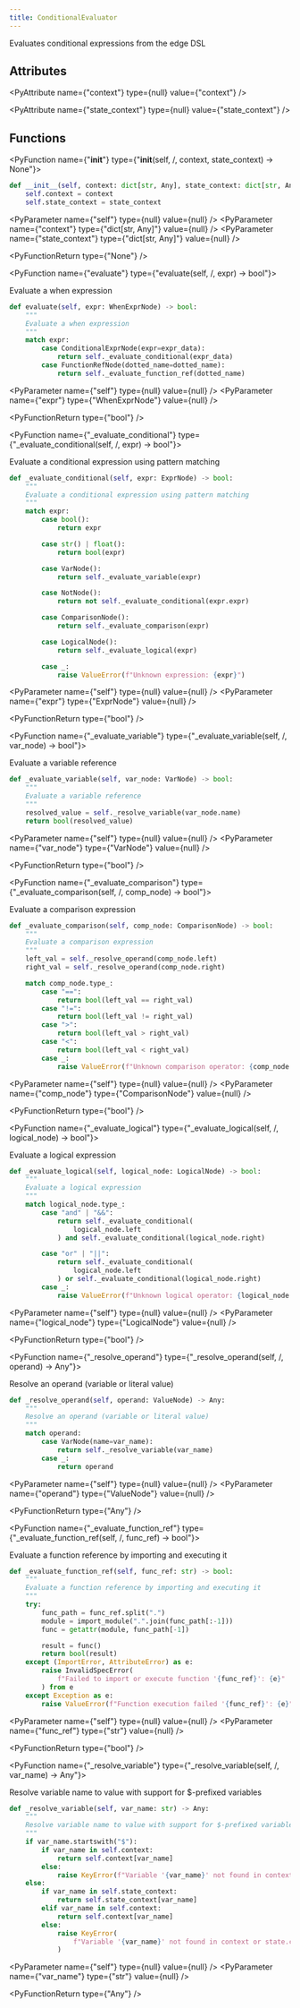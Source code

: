 ```yaml
---
title: ConditionalEvaluator
---
```


Evaluates conditional expressions from the edge DSL

## Attributes

<PyAttribute name={"context"} type={null} value={"context"} />

<PyAttribute name={"state_context"} type={null} value={"state_context"} />

## Functions

<PyFunction name={"__init__"} type={"__init__(self, /, context, state_context) -> None"}>

<PySourceCode >

```python
def __init__(self, context: dict[str, Any], state_context: dict[str, Any]) -> None:
    self.context = context
    self.state_context = state_context
```

</PySourceCode>

<div >

<PyParameter name={"self"} type={null} value={null} />
<PyParameter name={"context"} type={"dict[str, Any]"} value={null} />
<PyParameter name={"state_context"} type={"dict[str, Any]"} value={null} />

</div>

<PyFunctionReturn type={"None"} />

</PyFunction>

<PyFunction name={"evaluate"} type={"evaluate(self, /, expr) -> bool"}>

Evaluate a when expression

<PySourceCode >

```python
def evaluate(self, expr: WhenExprNode) -> bool:
    """
    Evaluate a when expression
    """
    match expr:
        case ConditionalExprNode(expr=expr_data):
            return self._evaluate_conditional(expr_data)
        case FunctionRefNode(dotted_name=dotted_name):
            return self._evaluate_function_ref(dotted_name)
```

</PySourceCode>

<div >

<PyParameter name={"self"} type={null} value={null} />
<PyParameter name={"expr"} type={"WhenExprNode"} value={null} />

</div>

<PyFunctionReturn type={"bool"} />

</PyFunction>

<PyFunction name={"_evaluate_conditional"} type={"_evaluate_conditional(self, /, expr) -> bool"}>

Evaluate a conditional expression using pattern matching

<PySourceCode >

```python
def _evaluate_conditional(self, expr: ExprNode) -> bool:
    """
    Evaluate a conditional expression using pattern matching
    """
    match expr:
        case bool():
            return expr

        case str() | float():
            return bool(expr)

        case VarNode():
            return self._evaluate_variable(expr)

        case NotNode():
            return not self._evaluate_conditional(expr.expr)

        case ComparisonNode():
            return self._evaluate_comparison(expr)

        case LogicalNode():
            return self._evaluate_logical(expr)

        case _:
            raise ValueError(f"Unknown expression: {expr}")
```

</PySourceCode>

<div >

<PyParameter name={"self"} type={null} value={null} />
<PyParameter name={"expr"} type={"ExprNode"} value={null} />

</div>

<PyFunctionReturn type={"bool"} />

</PyFunction>

<PyFunction name={"_evaluate_variable"} type={"_evaluate_variable(self, /, var_node) -> bool"}>

Evaluate a variable reference

<PySourceCode >

```python
def _evaluate_variable(self, var_node: VarNode) -> bool:
    """
    Evaluate a variable reference
    """
    resolved_value = self._resolve_variable(var_node.name)
    return bool(resolved_value)
```

</PySourceCode>

<div >

<PyParameter name={"self"} type={null} value={null} />
<PyParameter name={"var_node"} type={"VarNode"} value={null} />

</div>

<PyFunctionReturn type={"bool"} />

</PyFunction>

<PyFunction name={"_evaluate_comparison"} type={"_evaluate_comparison(self, /, comp_node) -> bool"}>

Evaluate a comparison expression

<PySourceCode >

```python
def _evaluate_comparison(self, comp_node: ComparisonNode) -> bool:
    """
    Evaluate a comparison expression
    """
    left_val = self._resolve_operand(comp_node.left)
    right_val = self._resolve_operand(comp_node.right)

    match comp_node.type_:
        case "==":
            return bool(left_val == right_val)
        case "!=":
            return bool(left_val != right_val)
        case ">":
            return bool(left_val > right_val)
        case "<":
            return bool(left_val < right_val)
        case _:
            raise ValueError(f"Unknown comparison operator: {comp_node.type_}")
```

</PySourceCode>

<div >

<PyParameter name={"self"} type={null} value={null} />
<PyParameter name={"comp_node"} type={"ComparisonNode"} value={null} />

</div>

<PyFunctionReturn type={"bool"} />

</PyFunction>

<PyFunction name={"_evaluate_logical"} type={"_evaluate_logical(self, /, logical_node) -> bool"}>

Evaluate a logical expression

<PySourceCode >

```python
def _evaluate_logical(self, logical_node: LogicalNode) -> bool:
    """
    Evaluate a logical expression
    """
    match logical_node.type_:
        case "and" | "&&":
            return self._evaluate_conditional(
                logical_node.left
            ) and self._evaluate_conditional(logical_node.right)

        case "or" | "||":
            return self._evaluate_conditional(
                logical_node.left
            ) or self._evaluate_conditional(logical_node.right)
        case _:
            raise ValueError(f"Unknown logical operator: {logical_node.type_}")
```

</PySourceCode>

<div >

<PyParameter name={"self"} type={null} value={null} />
<PyParameter name={"logical_node"} type={"LogicalNode"} value={null} />

</div>

<PyFunctionReturn type={"bool"} />

</PyFunction>

<PyFunction name={"_resolve_operand"} type={"_resolve_operand(self, /, operand) -> Any"}>

Resolve an operand (variable or literal value)

<PySourceCode >

```python
def _resolve_operand(self, operand: ValueNode) -> Any:
    """
    Resolve an operand (variable or literal value)
    """
    match operand:
        case VarNode(name=var_name):
            return self._resolve_variable(var_name)
        case _:
            return operand
```

</PySourceCode>

<div >

<PyParameter name={"self"} type={null} value={null} />
<PyParameter name={"operand"} type={"ValueNode"} value={null} />

</div>

<PyFunctionReturn type={"Any"} />

</PyFunction>

<PyFunction name={"_evaluate_function_ref"} type={"_evaluate_function_ref(self, /, func_ref) -> bool"}>

Evaluate a function reference by importing and executing it

<PySourceCode >

```python
def _evaluate_function_ref(self, func_ref: str) -> bool:
    """
    Evaluate a function reference by importing and executing it
    """
    try:
        func_path = func_ref.split(".")
        module = import_module(".".join(func_path[:-1]))
        func = getattr(module, func_path[-1])

        result = func()
        return bool(result)
    except (ImportError, AttributeError) as e:
        raise InvalidSpecError(
            f"Failed to import or execute function '{func_ref}': {e}"
        ) from e
    except Exception as e:
        raise ValueError(f"Function execution failed '{func_ref}': {e}") from e
```

</PySourceCode>

<div >

<PyParameter name={"self"} type={null} value={null} />
<PyParameter name={"func_ref"} type={"str"} value={null} />

</div>

<PyFunctionReturn type={"bool"} />

</PyFunction>

<PyFunction name={"_resolve_variable"} type={"_resolve_variable(self, /, var_name) -> Any"}>

Resolve variable name to value with support for $-prefixed variables

<PySourceCode >

```python
def _resolve_variable(self, var_name: str) -> Any:
    """
    Resolve variable name to value with support for $-prefixed variables
    """
    if var_name.startswith("$"):
        if var_name in self.context:
            return self.context[var_name]
        else:
            raise KeyError(f"Variable '{var_name}' not found in context")
    else:
        if var_name in self.state_context:
            return self.state_context[var_name]
        elif var_name in self.context:
            return self.context[var_name]
        else:
            raise KeyError(
                f"Variable '{var_name}' not found in context or state.context"
            )
```

</PySourceCode>

<div >

<PyParameter name={"self"} type={null} value={null} />
<PyParameter name={"var_name"} type={"str"} value={null} />

</div>

<PyFunctionReturn type={"Any"} />

</PyFunction>
